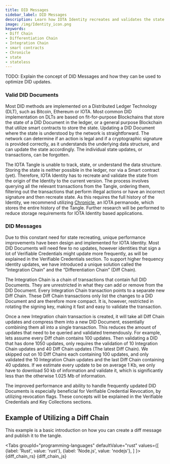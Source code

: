 ```yaml
---
title: DID Messages
sidebar_label: DID Messages
description: Learn how IOTA Identity recreates and validates the state from it's origin to the current version using Integration and Differentiation Chains. 
image: /img/Identity_icon.png
keywords:
- Diff Chain
- Differentiation Chain
- Integration Chain
- smart contracts
- Chronicle
- state
- stateless
---
```


TODO: Explain the concept of DID Messages and how they can be used to optimize DID updates.

### Valid DID Documents

Most DID methods are implemented on a Distributed Ledger Technology (DLT), such as Bitcoin, Ethereum or IOTA. Most common DID implementation on DLTs are based on fit-for-purpose Blockchains that store the state of a DID Document in the ledger, or a general purpose Blockchain that utilize smart contracts to store the state. Updating a DID Document where the state is understood by the network is straightforward. The network can determine if an action is legal and if a cryptographic signature is provided correctly, as it understands the underlying data structure, and can update the state accordingly. The individual state updates, or transactions, can be forgotten.

The IOTA Tangle is unable to track, state, or understand the data structure. Storing the state is neither possible in the ledger, nor via a Smart contract (yet). Therefore, IOTA Identity has to recreate and validate the state from the origin of the Identity to the current version. The process involves querying all the relevant transactions from the Tangle, ordering them, filtering out the transactions that perform illegal actions or have an incorrect signature and then recreate state. As this requires the full history of the Identity, we recommend utilizing [Chronicle](https://github.com/iotaledger/chronicle.rs), an IOTA permanode, which stores the entire history of the Tangle. Further research will be performed to reduce storage requirements for IOTA Identity based applications.

### DID Messages

Due to this constant need for state recreating, unique performance improvements have been design and implemented for IOTA Identity. Most DID Documents will need few to no updates, however identities that sign a lot of Verifiable Credentials might update more frequently, as will be explained in the Verifiable Credentials section. To support higher frequency identity updates, we have introduced a unique solution called the “Integration Chain” and the “Differentiation Chain” (Diff Chain).

The Integration Chain is a chain of transactions that contain full DID Documents. They are unrestricted in what they can add or remove from the DID Document. Every Integration Chain transaction points to a separate new Diff Chain. These Diff Chain transactions only list the changes to a DID Document and are therefore more compact. It is, however, restricted in rotating the signing key, making it fast and easy to validate the transaction.

Once a new Integration chain transaction is created, it will take all Diff Chain updates and compress them into a new DID Document, essentially combining them all into a single transaction. This reduces the amount of updates that need to be queried and validated tremendously. For example, lets assume every Diff chain contains 100 updates. Then validating a DID that has done 1050 updates, only requires the validation of 10 Integration Chain updates and 40 Diff Chain updates (The latest Diff Chain). We skipped out on 10 Diff Chains each containing 100 updates, and only validated the 10 Integration Chain updates and the last Diff Chain containing 40 updates. If we estimate every update to be on average 1 Kb, we only have to download 50 kb of information and validate it, which is significantly less than the otherwise 1.025 Mb of information.

The improved performance and ability to handle frequently updated DID Documents is especially beneficial for Verifiable Credential Revocation, by utilizing revocation flags. These concepts will be explained in the Verifiable Credentials and Key Collections sections.


## Example of Utilizing a Diff Chain

This example is a basic introduction on how you can create a diff message and publish it to the tangle.

<Tabs
groupId="programming-languages"
defaultValue="rust"
values={[
{label: 'Rust', value: 'rust'},
{label: 'Node.js', value: 'nodejs'},
]
}>
<TabItem value="rust">
<CodeBlock className="language-rust">
{diff_chain_rs}
</CodeBlock>
</TabItem>
<TabItem value='nodejs'>
<CodeBlock className="language-javascript">
{diff_chain_js}
</CodeBlock></TabItem>
</Tabs>
